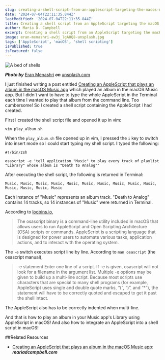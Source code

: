 ```yaml
---
slug: creating-a-shell-script-from-an-applescript-targeting-the-macos-music-app
date: '2024-07-04T22:11:35.844Z'
lastModified: '2024-07-04T22:11:35.844Z'
title: Creating a shell script from an AppleScript targeting the macOS Music app
author: Maria D. Campbell
excerpt: Creating a shell script from an AppleScript targeting the macOS Music app.
image: eran-menashri-aw3j_lgA0Q8-unsplash.jpg
tags: ['AppleScript', 'macOS', 'shell scripting']
isPublished: true
isFeatured: false
---
```


![A bed of shells](eran-menashri-aw3j_lgA0Q8-unsplash.jpg)

***Photo by*** [Eran Menashri](https://unsplash.com/@chesnutt) ***on*** [unsplash.com](https://unsplash.com/photos/white-and-brown-stone-fragments-aw3j_lgA0Q8)

I just finished writing a post entitled [Creating an AppleScript that plays an album in the macOS Music app](/blog/creating-an-applescript-that-plays-an-album-in-the-macos-music-app) which played an album in the macOS Music app. But I didn't want to have to type the whole AppleScript in the Terminal each time I wanted to play that album from the command line. Too cumbersome! So I created a shell script containing the AppleScript I had created.

First I created the shell script file and opened it up in vim:

```shell
vim play_album.sh
```

When the `play_album.sh` file opened up in vim, I pressed the `i` key to switch into insert mode so I could start typing my shell script. I typed the following:

```shell
#!/bin/zsh

osascript -e 'tell application "Music" to play every track of playlist "Library" whose album is "Death to Analog"'
```

After executing the shell script, the following is returned in Terminal:

```shell
Music, Music, Music, Music, Music, Music, Music, Music, Music, Music, Music, Music, Music, Music
```

Each instance of "Music" represents an album track. "Death to Analog" contains 14 tracks, so 14 instances of "Music" were returned in Terminal.

According to [loobins.io](https://www.loobins.io/binaries/osascript/),

> The osascript binary is a command-line utility included in macOS that allows users to run AppleScript and Open Scripting Architecture (OSA) scripts or commands. AppleScript is a scripting language that is designed for power users to automate various tasks, application actions, and to interact with the operating system.

The `-e` switch executes script line by line. According to `man osascript` (the osascript manual),

> -e statement
Enter one line of a script.  If -e is given, osascript will not
look for a filename in the argument list.  Multiple -e options may
be given to build up a multi-line script.  Because most scripts use
characters that are special to many shell programs (for example,
AppleScript uses single and double quote marks, “(”, “)”, and “*”),
the statement will have to be correctly quoted and escaped to get
it past the shell intact.

The AppleScript also has to be correctly indented when multi-line.

And that is how to play an album in your Music app's Library using AppleScript in macOS! And also how to integrate an AppleScript into a shell script in macOS!

##Related Resources

- [Creating an AppleScript that plays an album in the macOS Music app](/blog/creating-an-applescript-that-plays-an-album-in-the-macos-music-app): ***mariadcampbell.com***

